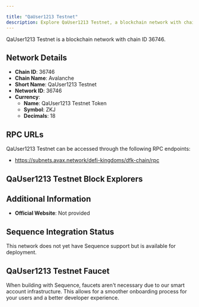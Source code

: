 ```yaml
---

title: "QaUser1213 Testnet"
description: Explore QaUser1213 Testnet, a blockchain network with chain ID 36746. Learn about its native currency, QaUser1213 Testnet Token, and how to interact with the network.
---
```




QaUser1213 Testnet is a blockchain network with chain ID 36746.

## Network Details

- **Chain ID**: 36746
- **Chain Name**: Avalanche
- **Short Name**: QaUser1213 Testnet
- **Network ID**: 36746
- **Currency**: 
  - **Name**: QaUser1213 Testnet Token
  - **Symbol**: ZKJ
  - **Decimals**: 18

## RPC URLs

QaUser1213 Testnet can be accessed through the following RPC endpoints:

- https://subnets.avax.network/defi-kingdoms/dfk-chain/rpc

## QaUser1213 Testnet Block Explorers



## Additional Information

- **Official Website**: Not provided

## Sequence Integration Status

This network does not yet have Sequence support but is available for deployment.

## QaUser1213 Testnet Faucet

When building with Sequence, faucets aren't necessary due to our smart account infrastructure. This allows for a smoother onboarding process for your users and a better developer experience.
